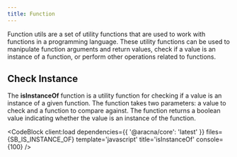 ```yaml
---
title: Function
---
```



Function utils are a set of utility functions that are used to work with functions in a programming language. These utility functions can be used to manipulate function arguments and return values, check if a value is an instance of a function, or perform other operations related to functions.

## Check Instance

The **isInstanceOf** function is a utility function for checking if a value is an instance of a given function. The function takes two parameters: a value to check and a function to compare against. The function returns a boolean value indicating whether the value is an instance of the function.

<CodeBlock client:load dependencies={{ '@aracna/core': 'latest' }} files={SB_IS_INSTANCE_OF} template='javascript' title='isInstanceOf' console={100} />
